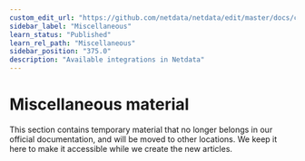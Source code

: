 ```yaml
---
custom_edit_url: "https://github.com/netdata/netdata/edit/master/docs/category-overview-pages/misc-overview.md"
sidebar_label: "Miscellaneous"
learn_status: "Published"
learn_rel_path: "Miscellaneous"
sidebar_position: "375.0"
description: "Available integrations in Netdata"
---
```



# Miscellaneous material

This section contains temporary material that no longer belongs in our official documentation, and will
be moved to other locations. We keep it here to make it accessible while we create the new articles. 





